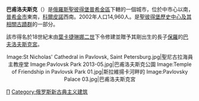 {{noteTA
|1=zh-hans:巴甫洛夫斯克; zh-tw:巴夫洛夫斯克;
}}
{{coord|59|41|N|30|27|E|region:RU_type:city|display=title}}
'''巴甫洛夫斯克'''（{{lang-rus|Па́вловск|Pavlovsk}}）是[[俄羅斯|俄羅斯]][[聖彼得堡|聖彼得堡]][[普希金區|普希金區]]下轄的一個城市，位於中市心以南，[[普希金_(聖彼得堡)|普希金市]]東南，[[科爾皮諾|科爾皮諾]]西南。2002年人口14,960人。是[[聖彼得堡歷史中心及其相關古蹟群|聖彼得堡歷史中心及其相關古蹟群]]的一部分。

該市得名於18世紀末由[[葉卡捷琳娜二世|葉卡捷琳娜二世]]下令修建並贈予其剛出生的長子[[保羅一世|保羅]]的[[巴夫洛夫斯克宮|巴夫洛夫斯克宮]]。

<center><gallery>
Image:St Nicholas' Cathedral in Pavlovsk, Saint Petersburg.jpg|聖尼古拉海員主教座堂
Image:Pavlovsk Park 2013-05.jpg|巴甫洛夫斯克公園
Image:Temple of Friendship in Pavlovsk Park 01.jpg|斯拉維揚卡河畔的{{tsl|ru|Храм Дружбы (Павловск)|友誼亭}}
Image:Pavlovsky Palace 03.jpg|巴甫洛夫斯克宮
</gallery></center>

{{聖彼得堡行政區劃}}
[[Category:聖彼得堡下轄市鎮|П]]
[[Category:俄罗斯新古典主义建筑|Category:俄罗斯新古典主义建筑]]